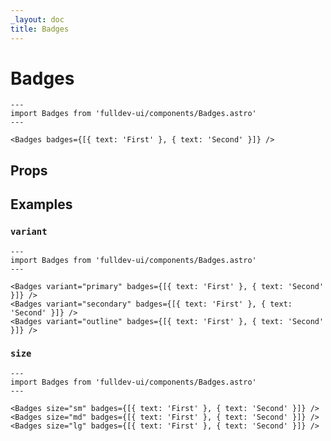 ```yaml
---
_layout: doc
title: Badges
---
```


# Badges


```astro live
---
import Badges from 'fulldev-ui/components/Badges.astro'
---

<Badges badges={[{ text: 'First' }, { text: 'Second' }]} />
```

## Props

<PropsTable />

## Examples

### `variant`

```astro live
---
import Badges from 'fulldev-ui/components/Badges.astro'
---

<Badges variant="primary" badges={[{ text: 'First' }, { text: 'Second' }]} />
<Badges variant="secondary" badges={[{ text: 'First' }, { text: 'Second' }]} />
<Badges variant="outline" badges={[{ text: 'First' }, { text: 'Second' }]} />
```

### `size`

```astro live
---
import Badges from 'fulldev-ui/components/Badges.astro'
---

<Badges size="sm" badges={[{ text: 'First' }, { text: 'Second' }]} />
<Badges size="md" badges={[{ text: 'First' }, { text: 'Second' }]} />
<Badges size="lg" badges={[{ text: 'First' }, { text: 'Second' }]} />
```

